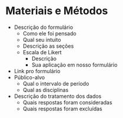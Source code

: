 #  Materiais e Métodos
-   Descrição do formulário
    - Como ele foi pensado
    - Qual seu intuito
    -   Descrição as seções
    -   Escala de Likert
        - Descrição
        - Sua aplicação em nosso formulário
-   Link pro formulário
-   Público-alvo
    - Qual o intervalo de período
    - Qual as disciplinas
-   Descrição do tratamento dos dados
    - Quais respostas foram consideradas
    - Quais respostas foram excluídas